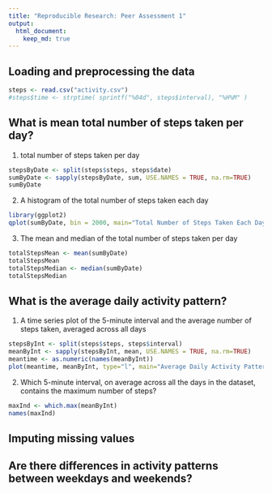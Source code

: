 ```yaml
---
title: "Reproducible Research: Peer Assessment 1"
output: 
  html_document:
    keep_md: true
---
```



## Loading and preprocessing the data
```r
steps <- read.csv("activity.csv")
#steps$time <- strptime( sprintf("%04d", steps$interval), "%H%M" ) 
```


## What is mean total number of steps taken per day?
1.  total number of steps taken per day
```r
stepsByDate <- split(steps$steps, steps$date)
sumByDate <- sapply(stepsByDate, sum, USE.NAMES = TRUE, na.rm=TRUE)
sumByDate

```

2.  A histogram of the total number of steps taken each day
```r
library(ggplot2)
qplot(sumByDate, bin = 2000, main="Total Number of Steps Taken Each Day", xlab="Total steps per Day")
```

3.  The mean and median of the total number of steps taken per day
```r
totalStepsMean <- mean(sumByDate)
totalStepsMean
totalStepsMedian <- median(sumByDate)
totalStepsMedian
```

## What is the average daily activity pattern?
1.  A time series plot of the 5-minute interval and the average number of steps taken, averaged across all days 
```r
stepsByInt <- split(steps$steps, steps$interval)
meanByInt <- sapply(stepsByInt, mean, USE.NAMES = TRUE, na.rm=TRUE)
meantime <- as.numeric(names(meanByInt))
plot(meantime, meanByInt, type="l", main="Average Daily Activity Pattern", xlab="time", ylab="average steps taken")
```

2.  Which 5-minute interval, on average across all the days in the dataset, contains the maximum number of steps?
```r
maxInd <- which.max(meanByInt)
names(maxInd)
```


## Imputing missing values





## Are there differences in activity patterns between weekdays and weekends?
